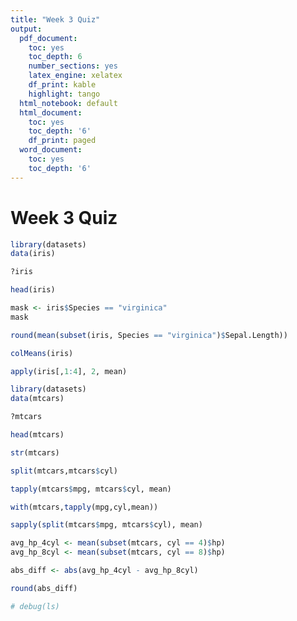 ```yaml
---
title: "Week 3 Quiz"
output:
  pdf_document:
    toc: yes
    toc_depth: 6
    number_sections: yes
    latex_engine: xelatex
    df_print: kable
    highlight: tango
  html_notebook: default
  html_document:
    toc: yes
    toc_depth: '6'
    df_print: paged
  word_document:
    toc: yes
    toc_depth: '6'
---
```


# Week 3 Quiz


```r
library(datasets)
data(iris)
```

```r
?iris
```

```r
head(iris)
```

```r
mask <- iris$Species == "virginica"
mask
```

```r
round(mean(subset(iris, Species == "virginica")$Sepal.Length))
```

```r
colMeans(iris)
```
```r
apply(iris[,1:4], 2, mean)
```

```r
library(datasets)
data(mtcars)
```

```r
?mtcars
```

```r
head(mtcars)
```

```r
str(mtcars)
```

```r
split(mtcars,mtcars$cyl)
```

```r
tapply(mtcars$mpg, mtcars$cyl, mean)
```

```r
with(mtcars,tapply(mpg,cyl,mean))
```

```r
sapply(split(mtcars$mpg, mtcars$cyl), mean)
```

```r
avg_hp_4cyl <- mean(subset(mtcars, cyl == 4)$hp)
avg_hp_8cyl <- mean(subset(mtcars, cyl == 8)$hp)
```

```r
abs_diff <- abs(avg_hp_4cyl - avg_hp_8cyl)
```

```r
round(abs_diff)
```

```r
# debug(ls)
```

